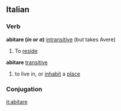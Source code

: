 ==Italian==
===Verb===
'''abitare (''in'' or ''a'')''' [[intransitive]] (but takes Avere)
# To [[reside]]
'''abitare''' [[transitive]]
# to live in, or [[inhabit]] a [[place]]
===Conjugation===
{{it-conj-are|abit|avere}}

[[it:abitare]]